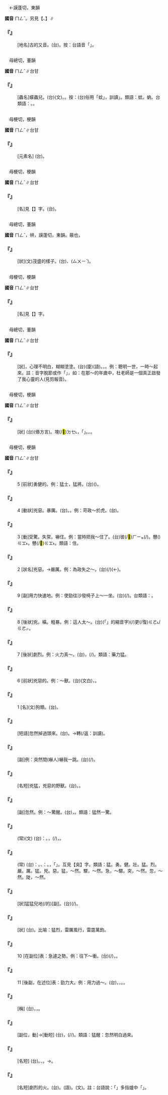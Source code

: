 
=={{ruby|蒙|ㄇㄥˇ}}==

　←謨蓬切，東韻{{ruby|＝|ㄇㄥˊ}}

'''國音''' <rt>ㄇㄥˇ</rt>。另見【{{ruby|蒙|ㄇㄥˊ}}、{{ruby|蒙|ㄇㄥ}}】∥

    

==='''『{{ruby|蒙|ㄇㄥˇ}}{{ruby|古|ㄍㄨˇ}}』'''===
: [地名]{{ruby|蒙|ㄇㄥˊ}}古的又音。(台){{ruby|蒙|ㆠㆲˊ}}{{ruby|古|ㄍㆦˋ}}。按：台語音「{{ruby|蒙|ㆠㆲ˫}}{{ruby|古|ㄍㆦˋ}}」。
    

=={{ruby|蠓|ㄇㄥˇ}}==

　母總切，董韻

'''國音''' <rt>ㄇㄥˇ</rt>∥台甘

    

==='''『{{ruby|蠛|ㄇㄧㄝˋ}}{{ruby|蠓|ㄇㄥˇ}}』'''===
: [蟲名]蠓蟲兒。(台){{ruby|蠛|ㆠㆲˋ}}{{ruby|蠓|ㆠㆲˋ}}(文)。{{ruby|蠓|ㆠㄤˋ}}{{ruby|仔|ㄚ}}。按：(台)俗用「蚊」，訓讀{{ruby|「|ㄅㄤˋ}}」。類語：蚊。蚋。台類語：{{ruby|( )|ㄆㄧㄣˊ}}{{ruby|仔|ㄚ}}。{{ruby|烏|ㆦ}}{{ruby|<mark>&#xffc61;</mark>|ㆠㄨㄧ}}{{ruby|蠓|ㆠㄤˋ}}。
    

=={{ruby|錳|ㄇㄥˇ}}==

　母梗切，梗韻

'''國音''' <rt>ㄇㄥˇ</rt>∥台甘

    

==='''『{{ruby|錳|ㄇㄥˇ}}』'''===
: [元素名] (台){{ruby|錳|ㆠㄧㄥˋ}}。
    

=={{ruby|艋|ㄇㄥˇ}}==

　母梗切，梗韻

'''國音''' <rt>ㄇㄥˇ</rt>∥台甘

    

==='''『{{ruby|舴|ㄗㄜˊ}}{{ruby|艋|ㄇㄥˇ}}』'''===
: [名]見【{{ruby|舴|ㄗㄜˊ}}】字。(台){{ruby|舴|ㄗㄚ˪}}{{ruby|艋|ㆠㄧㄥˋ}}。
    

=={{ruby|幪|ㄇㄥˇ}}==

　母總切，董韻

'''國音''' <rt>ㄇㄥˇ</rt>{{ruby|。|ㄇㄥˊ}}，帡{{ruby|～|ㄇㄥˊ}}，謨蓬切，東韻。蔽也，

    

==='''『{{ruby|幪|ㄇㄥˇ}}{{ruby|幪|ㄇㄥˇ}}』'''===
: [狀](文)茂盛的樣子。(台){{ruby|形|ㄏㄧㄥˊ}}{{ruby|容|ㄧㆲˊ}}{{ruby|麻|ㄇㄨㄚˊ}}、{{ruby|麥|ㆠㆤㆷ ͘}}{{ruby|發|ㄏㄨㄚㆵ}}{{ruby|<mark>&#xffa42;</mark>|ㄍㄚㆷ}}{{ruby|真|ㄐㄧㄣ˫}}{{ruby|<mark>&#xf924d;</mark>|ㆰ˫}}({{ruby|/|ㄅㄛㆷ}}<rt>ㄙㄨㄧˋ</rt>)。
    

=={{ruby|蜢|ㄇㄥˇ}}==

　母梗切，梗韻

'''國音''' <rt>ㄇㄥˇ</rt>∥台甘

    

==='''『{{ruby|蚱|ㄓㄚˋ}}{{ruby|蜢|ㄇㄥˇ}}』'''===
: [名]見【{{ruby|蚱|ㄓㄚˋ}}】字。
    

=={{ruby|懵|ㄇㄥˇ}}==

　母總切，董韻

'''國音''' <rt>ㄇㄥˇ</rt>∥台甘

    

==='''『{{ruby|懵|ㄇㄥˇ}}{{ruby|懂|ㄉㄨㄥˇ}}』'''===
: [狀]{{ruby|懵|ㄇㄥˇ}}{{ruby|瞢|ㄇㄥˇ}}{{ruby|懂|ㄉㄨㄥˇ}}{{ruby|懂|ㄉㄨㄥˇ}}，心理不明白，糊糊塗塗。(台)(廈)(語){{ruby|懵|ㆠㆲˋ}}{{ruby|懂|ㄉㆲˋ}}。{{ruby|不|ㄅㄨㆵ}}{{ruby|明|ㆠㄧㄥˊ}}{{ruby|事|ㄙㄨ˫}}{{ruby|理|ㄌㄧˋ}}，{{ruby|<mark>&#xffa45;</mark>|ㆠㆤ˫/ㆠㄨㆤ˫}}{{ruby|曉|ㄏㄧㄠˋ/ㄏㄧㄤˋ}}{{ruby|判|ㄆㄢ˪}}{{ruby|斷|ㄉㄨㄢ˪}}。例：聰明一世，一時～起來。註：音字脫節或作「{{ruby|懞|ㆠㆲˋ}}{{ruby|懞|ㆠㆲˋ}}{{ruby|懂|ㄉㆲˋ}}{{ruby|懂|ㄉㆲˋ}}」，如：在那～的年歲中，杜老師是一個真正啟發了我心靈的人(見剪報音)。
    

=={{ruby|<mark>&#xf926f;</mark>|ㄇㄥˇ}}==

　母梗切，梗韻

'''國音''' <rt>ㄇㄥˇ</rt>∥台甘

    

==='''『{{ruby|<mark>&#xf926f;</mark>|ㄇㄥˇ}}』'''===
: [狀] (台)(傣方言){{ruby|勇|ㄧㆲˋ}}{{ruby|敢|ㄍㆰˋ}}。{{ruby|傣|ㄊㄞ˪}}{{ruby|族|ㄗㆦㆶ ͘}}{{ruby|地|ㄉㄨㆤ˫/ㄉㆤ˫}}{{ruby|區|ㄎㄨ}}{{ruby|丌|ㆤ}}{{ruby|細|ㄙㄨㆤ˪/ㄙㆤ˪}}塊(/<mark>&#xf9270;</mark>)<rt>ㄉㆤ˪</rt>{{ruby|平|ㄅㆥˊ/ㄅㆪˊ}}{{ruby|地|ㄉㄨㆤ˫/ㄉㆤ˫}}，{{ruby|叫|ㄍㄧㄜ˪}}{{ruby|做|ㄗㄨㆤ˪/ㄗㄜ˪}}「{{ruby|<mark>&#xf926f;</mark>|ㆠㄧㄥˋ}}」。{{ruby|舊|ㄍㄨ˫}}{{ruby|時|ㄒㄧˊ}}{{ruby|雲|ㄏㄨㄣˊ}}{{ruby|南|ㄌㆰˊ}}{{ruby|地|ㄉㄨㆤ˫/ㄉㆤ˫}}{{ruby|區|ㄎㄨ}}{{ruby|行|ㄏㄧㄥˊ}}{{ruby|政|ㄐㄧㄥ˪}}{{ruby|單|ㄉㄢ}}{{ruby|位|ㄨㄧ˫}}。{{ruby|地|ㄉㄨㆤ˫/ㄉㆤ˫}}{{ruby|名|ㄇㄧㄚˊ}}{{ruby|用|ㄧㄥ˫/ㄧㆲ˫}}{{ruby|字|ㄌㄧ˫/ㆢㄧ˫}}。
    

=={{ruby|猛|ㄇㄥˇ}}==

　母梗切，梗韻

'''國音''' <rt>ㄇㄥˇ</rt>∥台甘

    

==='''『{{ruby|猛|ㄇㄥˇ}}』'''===
:5  [前狀]勇健的。例：猛士，猛將。(台)({{ruby|勇|ㄧㆲˋ}}{{ruby|健|ㄍㄧㄢ˫/ㄍㄧㆩ˫}}){{ruby|武|ㆠㄨˋ}}{{ruby|力|ㄌㄧㆤㆶ ͘}}{{ruby|高|ㄍㄜ}}{{ruby|強|ㄍㄧㆲˊ}}{{ruby|丌|ㆤ}}{{ruby|將|ㄐㄧㆲ˪}}{{ruby|士|ㄙㄨ˫}}。
    

==='''『{{ruby|猛|ㄇㄥˇ}}』'''===
:4  [動狀]兇惡。暴厲。(台){{ruby|兇|ㄏㄧㆲ}}。{{ruby|厲|ㄌㄧ˫}}{{ruby|害|ㄏㄞ˫}}。例：苛政～於虎。(台){{ruby|政|ㄐㄧㄥ˪}}{{ruby|治|ㄉㄧ˫}}{{ruby|酷|ㄎㆦㆶ}}{{ruby|刑|ㄏㄧㄥˊ}}{{ruby|比|ㄅㄧˋ}}{{ruby|虎|ㄏㆦˋ}}{{ruby|較|ㄎㄚㆷ}}{{ruby|利|ㄌㄧ˫}}{{ruby|害|ㄏㄞ˫}}。
    

==='''『{{ruby|猛|ㄇㄥˇ}}』'''===
:3  [動]受驚。失常。嚇住。例：當時把我～住了。(台)彼(/<mark>&#xf8fbe;</mark>)<rt>ㄏㄧㆵ</rt>{{ruby|陣|ㄗㄨㄣ˫}}(/{{ruby|一|ㄐㄧㆵ ͘}}{{ruby|時|ㄒㄧˊ}}{{ruby|間|ㄍㄢ}}){{ruby|害|ㄏㄞ˫}}{{ruby|我|ㆣㄨㄚˋ}}{{ruby|煞|ㄙㄚㆵ}}{{ruby|昂|ㄍㆲˊ}}{{ruby|愕|ㄫㄧㄚ˫}}{{ruby|一|ㄐㄧㆵ ͘}}{{ruby|下|·ㆤ˫}}。{{ruby|煞|ㄙㄨㄚㆷ}}戇({{ruby|/|ㄅㄨㄣ˫}})<rt>ㄍㆲ˫</rt>{{ruby|神|ㄒㄧㄣˊ}}{{ruby|去|ㄎㄧ˪}}。戇(/<mark>&#xffc53;</mark>)<rt>ㄍㆲ˫</rt>{{ruby|去|ㄎㄧ˪}}。類語：{{ruby|矇|ㄇㄥ}}住。
    

==='''『{{ruby|猛|ㄇㄥˇ}}』'''===
:2  [狀名]兇惡。→嚴厲。例：為政失之～。(台){{ruby|政|ㄐㄧㄥ˪}}{{ruby|治|ㄉㄧ˫}}{{ruby|做|ㄗㄨㆤ˪/ㄗㄜ˪}}(/{{ruby|<mark>&#xf8a6f;</mark>|ㄏㄨㆩ˫}})(←{{ruby|援|ㄨㄢˊ}}){{ruby|去|ㄎㄧ˪}}{{ruby|傷|ㄒㄧㆧ/ㄒㄧㆫ}}{{ruby|嚴|ㆣㄧㆰˊ}}。
    

==='''『{{ruby|猛|ㄇㄥˇ}}』'''===
:9  [副]用力快速地。例：使勁往沙發椅子上～一坐。(台){{ruby|出|ㄘㄨㆵ}}{{ruby|大|ㄉㄨㄚ˫}}{{ruby|力|ㄌㄚㆵ ͘}}{{ruby|頓|ㄉㆭ˪}}{{ruby|對|ㄉㄨㄧ˪}}{{ruby|椅|ㄧˋ}}(/{{ruby|沙|ㄙㆦˋ}}{{ruby|發|ㄏㄨㄚㆷ}}){{ruby|落|ㄌㄜㆷ ͘}}{{ruby|去|·ㄎㄧ˪}}。台類語：{{ruby|頓|ㄉㆭ˪}}{{ruby|塌|ㄌㄚㆴ}}{{ruby|坐|ㄗㄜ˫/ㄗㆤ˫}}。
    

==='''『{{ruby|猛|ㄇㄥˇ}}』'''===
:8  [後狀]兇。橫。粗暴。例：這人太～。(台){{ruby|<mark>&#xffb50;</mark>|ㄐㄧㆵ}}(「{{ruby|此|ㄐㄧˋ}}{{ruby|一|ㄐㄧㆵ ͘}}」的縮音字)(/{{ruby|此|ㄐㄧㆵ}}){{ruby|個|ㆤˊ}}{{ruby|人|ㄌㄤˊ}}{{ruby|足|ㄐㄧㆦㆶ}}{{ruby|橫|ㄏㄨㆪˊ/ㄏㄨㆮˊ}}{{ruby|又|ㄧㄨ˫}}更(/復)<rt>ㄍㄜ˪/ㄍㄜㆷ</rt>{{ruby|粗|ㄘㆦ}}{{ruby|魯|ㄌㆦˋ}}。
    

==='''『{{ruby|猛|ㄇㄥˇ}}』'''===
:7  [後狀]劇烈。例：火力真～。(台){{ruby|火|ㄏㄨㆤˋ/ㄏㆤˋ/ㄏㄜˋ}}{{ruby|力|ㄌㄚㆵ ͘}}{{ruby|真|ㄐㄧㄣ˫}}{{ruby|猛|ㄇㆤˋ}}，{{ruby|又|ㄧㄨ˫}}{{ruby|強|ㄍㄧㆲˊ}}(/{{ruby|大|ㄉㄨㄚ˫}})。類語：藥力猛。
    

==='''『{{ruby|猛|ㄇㄥˇ}}』'''===
:6  [前狀]兇惡的。例：～獸。(台){{ruby|猛|ㆠㄧㄥˋ}}{{ruby|獸|ㄒㄧㄨ˪}}(文白){{ruby|兇|ㄏㄧㆲ}}{{ruby|惡|ㆦㆶ}}，{{ruby|會|ㄨㆤ˫/ㆤ˫}}{{ruby|咬|ㄍㄚ}}{{ruby|人|ㄌㄤˊ}}{{ruby|丌|ㆤ}}{{ruby|野|ㄧㄚˋ}}{{ruby|獸|ㄒㄧㄨ˪}}。
    

==='''『{{ruby|猛|ㄇㄥˇ}}』'''===
:1  [名](文)狗類。(台){{ruby|古|ㄍㆦˋ}}{{ruby|早|ㄗㄚˋ}}{{ruby|稱|ㄑㄧㄥ}}{{ruby|勇|ㄧㆲˋ}}{{ruby|壯|ㄗㆲ˪}}{{ruby|丌|ㆤ}}{{ruby|狗|ㄍㄠˋ}}。
    

==='''『{{ruby|猛|ㄇㄥˇ}}{{ruby|回|ㄏㄨㄟˊ}}{{ruby|頭|·ㄊㄡˊ}}』'''===
: [短語]忽然掉過頭來。(台){{ruby|趕|ㄍㄨㆩˋ}}{{ruby|緊|ㄍㄧㄣˋ}}{{ruby|越|ㄨㄚㆵ ͘}}{{ruby|頭|ㄊㄠˊ}}。→{{ruby|看|ㄎㄨㆩ˪}}{{ruby|倒|ㄉㄜ˪}}轉(/返：訓讀){{ruby|·|ㄉㆭˋ}}。
    

==='''『{{ruby|猛|ㄇㄥˇ}}{{ruby|勁|ㄐㄧㄣˋ}}{{ruby|兒|ㄦ}}』'''===
: [副]例：突然間(嚇人)嚇我一跳。(台){{ruby|忽|ㄏㄨㆵ}}{{ruby|然|ㆢㄧㄢˊ/ㄌㄧㄢˊ}}{{ruby|間|ㄍㄢ}}{{ruby|共|ㄍㄚ˫}}{{ruby|我|ㆣㄨㄚˋ}}{{ruby|嚇|ㄏㆥㆷ}}{{ruby|著|ㄉㄧㄜㆷ}}{{ruby|驚|ㄍㄧㆩ}}(/{{ruby|付|ㄏㆦ˫}}{{ruby|我|ㆣㄨㄚˋ}}{{ruby|驚|ㄍㄧㆩ}}{{ruby|一|ㄐㄧㆵ ͘}}{{ruby|跳|ㄉㄧㄜˊ}})。
    

==='''『{{ruby|猛|ㄇㄥˇ}}{{ruby|獸|ㄕㄡˋ}}』'''===
: [名短]兇猛，兇惡的野獸。(台){{ruby|猛|ㆠㄧㄥˋ}}{{ruby|獸|ㄒㄧㄨ˪}}。{{ruby|野|ㄧㄚˋ}}{{ruby|獸|ㄒㄧㄨ˪}}。
    

==='''『{{ruby|猛|ㄇㄥˇ}}{{ruby|然|ㄖㄢˊ}}』'''===
: [副]忽然。例：～驚醒。(台){{ruby|突|ㄊㄨㆵ ͘}}{{ruby|然|ㄌㄧㄢˊ/ㆢㄧㄢˊ}}{{ruby|間|ㄍㄢ}}{{ruby|著|ㄉㄧㄜㆷ ͘}}{{ruby|驚|ㄍㄧㆩ}}{{ruby|一|ㄐㄧㆵ ͘}}{{ruby|下|·ㆤ˫}}，{{ruby|精|ㄐㄧㄥ}}{{ruby|神|ㄒㄧㄣˊ}}{{ruby|起|·ㄎㄧˋ}}{{ruby|來|·ㄌㄞˊ}}。類語：猛然一驚。
    

==='''『{{ruby|寬|ㄎㄨㄢ}}{{ruby|猛|ㄇㄥˇ}}{{ruby|相|ㄒㄧㄤ}}{{ruby|濟|ㄐㄧˋ}}』'''===
: (常)(文) (台){{ruby|是|ㄒㄧ˫}}{{ruby|講|ㄍㆲˋ}}{{ruby|→|ㄍㆲ}}：{{ruby|亦|ㄧㄚㆷ ͘}}{{ruby|著|ㄉㄧㄜㆷ}}{{ruby|寬|ㄎㄨㄢ}}{{ruby|大|ㄉㄞ˫}}{{ruby|亦|ㄧㄚㆷ ͘}}{{ruby|著|ㄉㄧㄜㆷ}}{{ruby|嚴|ㆣㄧㆰˊ}}{{ruby|格|ㄍㄧㆤㆶ}}。{{ruby|寬|ㄎㄨㄢ}}{{ruby|及|ㄍㄚㆴ ͘}}{{ruby|嚴|ㆣㄧㆰˊ}}{{ruby|做|ㄗㄨㆤ˪/ㄗㄜ˪}}{{ruby|適|ㄒㄧㆤㆶ}}{{ruby|當|ㄉㆲ˪}}{{ruby|丌|ㆤ}}{{ruby|施|ㄒㄧ}}{{ruby|行|ㄏㄧㄥˊ}}，{{ruby|互|ㄏㆦ˫}}{{ruby|相|ㄒㄧㆲ}}{{ruby|為|ㄨㄧˊ}}{{ruby|用|ㄧㄥ˫/ㄧㆲ˫}}(/{{ruby|相|ㄒㄧㄜ}}{{ruby|濟|ㄗㆤ˪}}{{ruby|助|ㄗㆦ˫}})，{{ruby|即|ㄐㄧㄚㆷ}}{{ruby|會|ㄨㆤ˫/ㆤ˫}}{{ruby|得|ㄉㄧㆵ}}{{ruby|收|ㄒㄧㄨ}}{{ruby|效|ㄏㄠ˫}}。
    

==='''『{{ruby|突|ㄊㄨˊ}}{{ruby|飛|ㄈㄟ}}{{ruby|猛|ㄇㄥˇ}}{{ruby|進|ㄐㄧㄣˋ}}』'''===
: (常) (台){{ruby|突|ㄉㄨㆵ ͘}}{{ruby|飛|ㄏㄨㄧ}}{{ruby|猛|ㆠㄧㄥˋ}}{{ruby|進|ㄐㄧㄣ˪}}：{{ruby|表|ㄅㄧㄠˋ}}{{ruby|示|ㄒㄧ˫}}{{ruby|快|ㄎㄨㄞ˪}}{{ruby|速|ㄙㆦㆶ}}。{{ruby|飛|ㄏㄨㄧ}}、{{ruby|進|ㄐㄧㄣ˪}}：{{ruby|表|ㄅㄧㄠˋ}}{{ruby|示|ㄒㄧ˫}}{{ruby|快|ㄎㄨㄞ˪}}{{ruby|速|ㄙㆦㆶ}}{{ruby|丌|ㆤ}}{{ruby|進|ㄐㄧㄣ˪}}{{ruby|步|ㄅㆦ˫}}。{{ruby|合|ㄏㄚㆴ ͘}}{{ruby|起|·ㄎㄧˋ}}{{ruby|來|·ㄌㄞˊ}}，{{ruby|形|ㄏㄧㄥˊ}}{{ruby|容|ㄧㆲˊ}}「{{ruby|快|ㄎㄨㄞ˪}}{{ruby|速|ㄙㆦㆶ}}{{ruby|丌|ㄗㄨㄥ}}{{ruby|進|ㄐㄧㄣ˪}}{{ruby|展|ㄉㄧㄢˋ}}」。互見【突】字。類語：猛。勇。健。壯。猛。烈。嚴。厲。猛。兇。惡。猛，～然。驟，～然。急，～驟。突，～然。忽，～然。陡，～然。
    

==='''『{{ruby|猛|ㄇㄥˇ}}{{ruby|猛|ㄇㄥˇ}}』'''===
: [狀]猛猛兒地(/的)[副]。(台){{ruby|兇|ㄏㄧㆲˊ}}{{ruby|兇|ㄏㄧㆲˊ}}(/{{ruby|雄|ㄏㄧㆲˊ}}{{ruby|雄|ㄏㄧㆲˊ}}){{ruby|出|ㄘㄨㆵ}}{{ruby|一|ㄐㄧㆵ ͘}}{{ruby|下|·ㆤ˫}}{{ruby|大|ㄉㄨㄚ˫}}{{ruby|力|ㄌㄚㆵ ͘}}。
    

==='''『{{ruby|猛|ㄇㄥˇ}}{{ruby|烈|ㄌㄧㄝˋ}}』'''===
: [狀] (台){{ruby|猛|ㆠㄧㄥˋ}}{{ruby|烈|ㄌㄧㄚㆵ ͘}}。比喻：猛烈，雷厲風行，雷霆萬鈞。
    

==='''『{{ruby|猛|ㄇㄥˇ}}』'''===
:10  [在副位]表：急遽之勢。例：往下～衝。(台){{ruby|兇|ㄏㄧㆲˊ}}{{ruby|兇|ㄏㄧㆲˊ}}(/{{ruby|雄|ㄏㄧㆲˊ}}{{ruby|雄|ㄏㄧㆲˊ}})，{{ruby|栽|ㄗㄞ}}{{ruby|對|ㄉㄨㄧ˪}}{{ruby|下|ㆤ˫}}{{ruby|面|ㆠㄧㄣ˫}}{{ruby|落|ㄌㄜㆷ ͘}}{{ruby|去|·ㄎㄧ˪}}。
    

==='''『{{ruby|猛|ㄇㄥˇ}}』'''===
:11  [後副，在述位]表：勁力大。例：用力過～。(台){{ruby|出|ㄘㄨㆵ}}{{ruby|傷|ㄒㄧㆫ/ㄒㄧㆧ}}{{ruby|過|ㄍㄨㆤ˪/ㄍㆤ˪}}{{ruby|大|ㄉㄨㄚ˫}}{{ruby|力|ㄌㄚㆵ ͘}}，{{ruby|下|ㄏㆤ˫}}{{ruby|傷|ㄒㄧㆫ/ㄒㄧㆧ}}{{ruby|大|ㄉㄨㄚ˫}}{{ruby|力|ㄌㄚㆵ ͘}}，{{ruby|下|ㄏㆤ˫}}{{ruby|力|ㄌㄚㆵ ͘}}{{ruby|下|ㄏㆤ˫}}{{ruby|傷|ㄒㄧㆫ/ㄒㄧㆧ}}{{ruby|過|ㄍㄨㆤ˪/ㄍㆤ˪}}{{ruby|頭|ㄊㄠˊ}}。{{ruby|傷|ㄒㄧㆫ/ㄒㄧㆧ}}{{ruby|雄|ㄏㄧㆲˊ}}。
    

==='''『{{ruby|猛|ㄇㄥˇ}}{{ruby|將|ㄐㄧㄤˋ}}』'''===
: [稱] (台){{ruby|有|ㄨ˫}}{{ruby|力|ㄌㄚㆵ ͘}}，{{ruby|氣|ㄎㄧ˪}}{{ruby|壯|ㄗㆲ˪}}，{{ruby|勇|ㄧㆲˋ}}{{ruby|敢|ㄍㆰˋ}}{{ruby|丌|ㆤ}}{{ruby|將|ㄐㄧㆲ˪}}{{ruby|士|ㄙㄨ˫}}。
    

==='''『{{ruby|猛|ㄇㄥˇ}}{{ruby|省|ㄒㄧㄥˇ}}』'''===
: [副位，動]→[動短] (台){{ruby|趕|ㄍㄨㆩˋ}}{{ruby|緊|ㄍㄧㄣˋ}}{{ruby|反|ㄏㄨㄢˋ}}{{ruby|省|ㄒㄧㄥˋ}}，{{ruby|知|ㄗㄞ}}{{ruby|影|ㄧㆩˋ}}{{ruby|過|ㄍㄨㆤ˪/ㄍㆤ˪}}{{ruby|去|ㄎㄧ˪}}{{ruby|丌|ㆤ}}{{ruby|錯|ㄘㄜ˪}}{{ruby|誤|ㄫㆦ˫}}(/{{ruby|不|ㆬ˫}}/{{ruby|伓|ㆬ˫}}{{ruby|著|ㄉㄧㄜㆷ}})。類語：猛醒：忽然明白過來。
    

==='''『{{ruby|猛|ㄇㄥˇ}}{{ruby|虎|ㄏㄨˇ}}』'''===
: [名短] (台){{ruby|猛|ㆠㄧㄥˋ}}{{ruby|虎|ㄏㆦˋ}}。{{ruby|力|ㄌㄚㆵ ͘}}{{ruby|大|ㄉㄨㄚ˫}}、{{ruby|勢|ㄙㆤ˪}}{{ruby|兇|ㄏㄧㆲˊ}}{{ruby|丌|ㆤ}}{{ruby|虎|ㄏㆦˋ}}。→{{ruby|勇|ㄧㆲˋ}}{{ruby|士|ㄙㄨ˫}}。
    

==='''『{{ruby|猛|ㄇㄥˇ}}{{ruby|火|ㄏㄨㄛˇ}}』'''===
: [名短]劇烈的火。(台){{ruby|猛|ㆠㄧㄥˋ}}{{ruby|火|ㄏㄨㆤˋ/ㄏㆤˋ/ㄏㄜˋ}}。{{ruby|大|ㄉㄨㄚ˫}}{{ruby|火|ㄏㆤˋ/ㄏㄨㆤˋ/ㄏㄜˋ}}(語)。{{ruby|大|ㄉㄞ˫}}{{ruby|火|ㄏㄨㆤˋ/ㄏㆤˋ/ㄏㄜˋ}}(文)。註：台語說：「{{ruby|猛|ㄇㆤˋ}}{{ruby|火|ㄏㄨㆤˋ/ㄏㆤˋ/ㄏㄜˋ}}」多指爐中「{{ruby|旺|ㆲ˫}}{{ruby|火|ㄏㄨㆤˋ/ㄏㆤˋ/ㄏㄜˋ}}」。
    
